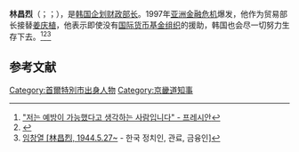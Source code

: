 '''林昌烈'''（{{lang-ko|'''임창열'''}}；{{lang-en|'''Lim Chang-yeol'''}}；{{bd|1944年|5月27日||catidx=L}}），是[[韩国企划财政部长|韩国企划财政部长]]。1997年[[亚洲金融危机|亚洲金融危机]]爆发，他作为贸易部长接替[[姜庆植|姜庆植]]，他表示即使没有[[国际货币基金组织|国际货币基金组织]]的援助，韩国也会尽一切努力生存下去。<ref>[https://m.pressian.com/m/pages/articles/54240?no=54240 "저는 예방이 가능했다고 생각하는 사람입니다" - 프레시안]</ref><ref>{{Cite web |url=https://97imf.kr/items/show/1011 |title=임창열 · 1997 외환위기아카이브 |access-date=2021-03-21 |archive-date=2020-10-28 |archive-url=https://web.archive.org/web/20201028120138/https://97imf.kr/items/show/1011 |dead-url=no }}</ref><ref>[https://blog.daum.net/philook/15721944 임창열 [林昌烈, 1944.5.27~ ] - 한국 정치인, 관료, 금융인]</ref>

== 参考文献 ==
{{Reflist}}

[[Category:首爾特別市出身人物|Category:首爾特別市出身人物]]
[[Category:京畿道知事|Category:京畿道知事]]